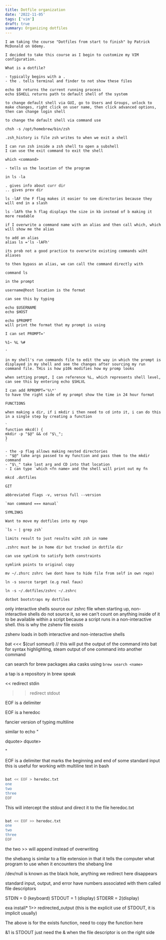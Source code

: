 ```yaml
---
title: Dotfile organization
date: '2022-11-05'
tags: ['vim']
draft: true
summary: Organizing dotfiles
---
```


```
I am taking the course "Dotfiles from start to finish" by Patrick McDonald on Udemy.

I decided to take this course as I begin to customize my VIM configuration.

What is a dotfile?

- typically begins with a .
- the . tells terminal and finder to not show these files

echo $0 returns the current running process
echo $SHELL returns path to default shell of the system

to change default shell via GUI, go to Users and Groups, unlock to make changes, right click on user name, then click advanced options, then can change login shell

to change the default shell via command use

chsh -s /opt/homebrew/bin/zsh

.zsh_history is file zsh writes to when we exit a shell

I can run zsh inside a zsh shell to open a subshell
I can use the exit command to exit the shell

which <command>

- tells us the location of the program

in ls -la

. gives info about curr dir
.. gives prev dir

ls -lAF the F flag makes it easier to see directories because they will end in a slash

ls -lAFh the h flag displays the size in kb instead of b making it more readable

if I overwrite a command name with an alias and then call which, which will show me the alias

to add an alias
alias ls ='ls -lAFh'

its prob not a good practice to overwrite existing commands wiht aliases

to then bypass an alias, we can call the command directly with

command ls

in the prompt

username@host location is the format

can see this by typing

echo $USERNAME
echo $HOST

echo $PROMPT
will print the format that my prompt is using

I can set PROMPT='

%1~ %L %#

'

in my shell's run commands file to edit the way in which the prompt is displayed in my shell and see the changes after sourcing my run command file. THis is how p10k modifies how my promp looks

when setting prompt, I can reference %L, which represents shell level, can see this by entering echo $SHLVL

I can add RPROMPT='%\*'
to have the right side of my prompt show the time in 24 hour format

FUNCTIONS

when making a dir, if i mkdir i then need to cd into it, i can do this in a single step by creating a function

`
function mkcd() {
mkdir -p "$@" && cd "$\_";
}
`

- the -p flag allows making nested directories
- "$@" take args passed to my function and pass them to the mkdir command
- "$\_" take last arg and CD into that location
- I can type `which <fn name> and the shell will print out my fn

mkcd .dotfiles

GIT

abbreviated flags -v, versus full --version

`man command === manual`

SYMLINKS

Want to move my dotfiles into my repo

`ls ~ | grep zsh`

limits result to just results wiht zsh in name

.zshrc must be in home dir but tracked in dotfile dir

can use symlink to satisfy both constraints

symlink points to original copy

mv ~/.zhsrc zshrc (we dont have to hide file from self in own repo)

ln -s source target (e.g real faux)

ln -s ~/.dotfiles/zshrc ~/.zshrc

dotbot bootstraps my dotfiles
```

only interactive shells source our zshrc file when starting up, non-interactive shells do not source it, so we can't count
on anything inside of it to be available within a script because a script runs in a non-interactive shell. this is why the zshenv file
exists

zshenv loads in both interactive and non-interactive shells

bat <<< $(curl someurl) // this will put the output of the command into bat for syntax highlighting, steam output of one command into another command

can search for brew packages aka casks using `brew search <name>`

a tap is a repository in brew speak

<< redirect stdin

> > redirect stdout

EOF is a delimiter

EOF is a heredoc

fancier version of typing multiline

similar to echo "

dquote>
dquote>

"

EOF is a delimiter that marks the beginning and end of some standard input
this is useful for working with multiline text in bash

```bash

bat << EOF > heredoc.txt
one
two
three
EOF
```

This will intercept the stdout and direct it to the file heredoc.txt

```bash

bat << EOF >> heredoc.txt
one
two
three
EOF
```

the two >> will append instead of overwriting

the shebang is similar to a file extension in that it tells the computer what program to use when it encounters
the shebang line

/dev/null is known as the black hole, anything we redirect here disappears

standard input, output, and error have numbers associated with them called file descriptors

STDIN = 0 (keyboard)
STDOUT = 1 (display)
STDERR = 2(display)

exa install\* 1>> redirected_output (this is the explicit use of STDOUT, it is implicit usually)

The above is for the exists function, need to copy the function here

&1 is STDOUT just need the & when the file descriptor is on the right side
